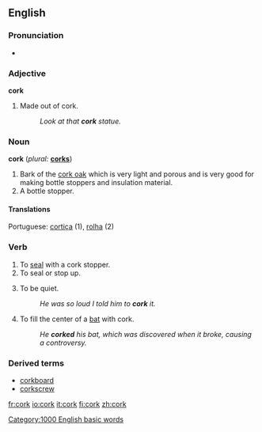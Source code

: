 {{see|Cork}}
{{Wikipediapar|Cork (material)}}
==English==
===Pronunciation===
*{{audio|en-us-cork.ogg|Audio (US)}}

===Adjective===
'''cork'''
# Made out of cork.
#:''Look at that '''cork''' statue.''

===Noun===
'''cork''' (''plural:'' '''[[corks]]''')
# Bark of the [[cork oak]] which is very light and porous and is very good for making bottle stoppers and insulation material.
# A bottle stopper.

====Translations====
Portuguese: [[cortiça]] (1), [[rolha]] (2)

===Verb===
{{en-infl-reg-consonant|cork||}}
# To [[seal]] with a cork stopper.
# To seal or stop up.
# {{slang}} To be quiet.
#:''He was so loud I told him to '''cork''' it.''
#{{baseball}} To fill the center of a [[bat]] with cork.
#: ''He '''corked''' his bat, which was discovered when it broke, causing a controversy.''

===Derived terms===
*[[corkboard]]
*[[corkscrew]]

[[Category:1000 English basic words]]

[[fr:cork]]
[[io:cork]]
[[it:cork]]
[[fi:cork]]
[[zh:cork]]